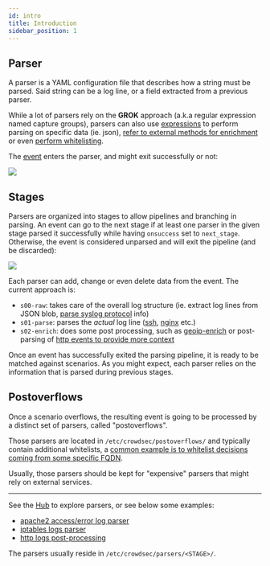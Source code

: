 ```yaml
---
id: intro
title: Introduction
sidebar_position: 1
---
```




## Parser


A parser is a YAML configuration file that describes how a string must be parsed. Said string can be a log line, or a field extracted from a previous parser. 

While a lot of parsers rely on the **GROK** approach (a.k.a regular expression named capture groups), parsers can also use [expressions](/expr/helpers.md) to perform parsing on specific data (ie. json), [refer to external methods for enrichment](https://hub.crowdsec.net/author/crowdsecurity/configurations/geoip-enrich) or even [perform whitelisting](https://hub.crowdsec.net/author/crowdsecurity/configurations/whitelists.md).

The [event](/expr/event.md) enters the parser, and might exit successfully or not:


<div style={{display: 'flex'}}>
    <div style={{textAlign: 'center', flex: '1'}}>
    <img src={useBaseUrl('/img/parser-diagram.png')} />
    </div>
</div>


## Stages

Parsers are organized into stages to allow pipelines and branching in parsing. An event can go to the next stage if at least one parser in the given stage parsed it successfully while having `onsuccess` set to `next_stage`. Otherwise, the event is considered unparsed and will exit the pipeline (and be discarded):

<div style={{display: 'flex'}}>
    <div style={{textAlign: 'center', flex: '1'}}>
    <img src={useBaseUrl('/img/global-parser-diagrams.png')} />
    </div>
</div>

Each parser can add, change or even delete data from the event. The current approach is: 
 - `s00-raw`: takes care of the overall log structure (ie. extract log lines from JSON blob, [parse syslog protocol](https://hub.crowdsec.net/author/crowdsecurity/configurations/syslog-logs) info)
 - `s01-parse`: parses the *actual* log line ([ssh](https://hub.crowdsec.net/author/crowdsecurity/configurations/sshd-logs), [nginx](https://hub.crowdsec.net/author/crowdsecurity/configurations/nginx-logs) etc.)
 - `s02-enrich`: does some post processing, such as [geoip-enrich](https://hub.crowdsec.net/author/crowdsecurity/configurations/geoip-enrich) or post-parsing of [http events to provide more context](https://hub.crowdsec.net/author/crowdsecurity/configurations/http-logs)


Once an event has successfully exited the parsing pipeline, it is ready to be matched against scenarios. As you might expect, each parser relies on the information that is parsed during previous stages.

## Postoverflows

Once a scenario overflows, the resulting event is going to be processed by a distinct set of parsers, called "postoverflows".

Those parsers are located in `/etc/crowdsec/postoverflows/` and typically contain additional whitelists, a [common example is to whitelist decisions coming from some specific FQDN](https://hub.crowdsec.net/author/crowdsecurity/collections/whitelist-good-actors).

Usually, those parsers should be kept for "expensive" parsers that might rely on external services.

----



See the [Hub](https://hub.crowdsec.net/browse/#configurations) to explore parsers, or see below some examples:

 - [apache2 access/error log parser](https://github.com/crowdsecurity/hub/blob/master/parsers/s01-parse/crowdsecurity/apache2-logs.yaml)
 - [iptables logs parser](https://github.com/crowdsecurity/hub/blob/master/parsers/s01-parse/crowdsecurity/iptables-logs.yaml)
 - [http logs post-processing](https://github.com/crowdsecurity/hub/blob/master/parsers/s02-enrich/crowdsecurity/http-logs.yaml)

The parsers usually reside in `/etc/crowdsec/parsers/<STAGE>/`.

